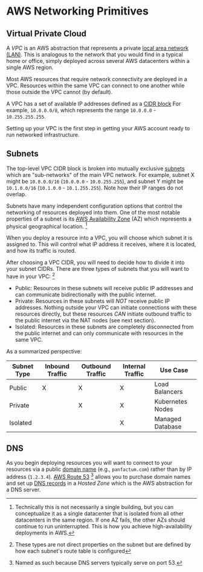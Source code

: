 # AWS Networking Primitives

## Virtual Private Cloud

A *VPC* is an AWS abstraction that represents a private [local area network (LAN)](https://en.wikipedia.org/wiki/Local_area_network).
This is analogous to the network that you would find in a typical home or office, simply deployed across several AWS datacenters
within a single AWS region.

Most AWS resources that require network connectivity are deployed in a VPC. Resources within the same VPC can connect to
one another while those outside the VPC cannot (by default).

A VPC has a set of available IP addresses defined as a [CIDR block](https://aws.amazon.com/what-is/cidr/) For example,
`10.0.0.0/8`, which represents the range `10.0.0.0` - `10.255.255.255`.

Setting up your VPC is the first step in getting your AWS account ready to run networked infrastructure.

## Subnets

The top-level VPC CIDR block is broken into mutually exclusive [subnets](https://en.wikipedia.org/wiki/Subnet) which are
"sub-networks" of the main VPC network. For example, subnet X might be `10.0.0.0/16` (`10.0.0.0` - `10.0.255.255`), and
subnet Y might be `10.1.0.0/16` (`10.1.0.0` - `10.1.255.255`). Note how their IP ranges do not overlap.

Subnets have many independent configuration options that control the networking of resources deployed into them.
One of the most notable properties of a subnet is its [AWS Availability Zone](https://docs.aws.amazon.com/AWSEC2/latest/UserGuide/using-regions-availability-zones.html#concepts-availability-zones)
(AZ) which represents a physical geographical location. [^1]

[^1]: Technically this is not necessarily a single building, but you can conceptualize it as a single datacenter that
    is isolated from all other datacenters in the same region. If one AZ fails, the other AZs should continue
    to run uninterrupted. This is how you achieve high-availability deployments in AWS.

When you deploy a resource into a VPC, you will choose which
subnet it is assigned to. This will control what IP address it receives, where it is located, and how its traffic
is routed.

After choosing a VPC CIDR, you will need to decide how to divide it into your subnet CIDRs.
There are three types of subnets that you will want to have in your VPC: [^3]

* Public: Resources in these subnets will receive public IP addresses and can communicate
  bidirectionally with the public internet.
* Private: Resources in these subnets will *NOT* receive public IP addresses. Nothing outside your VPC can
  initiate connections with these resources directly, but these resources *CAN* initiate outbound
  traffic to the public internet via the NAT nodes (see next section).
* Isolated: Resources in these subnets are completely disconnected from the public internet and can
  only communicate with resources in the same VPC.

As a summarized perspective:

| Subnet Type | Inbound Traffic | Outbound Traffic | Internal Traffic | Use Case         |
| ----------- | --------------- | ---------------- | ---------------- | ---------------- |
| Public      | X               | X                | X                | Load Balancers   |
| Private     |                 | X                | X                | Kubernetes Nodes |
| Isolated    |                 |                  | X                | Managed Database |

[^3]: These types are not direct properties on the subnet but are defined by how each subnet's route table is configured

## DNS

As you begin deploying resources you will want
to connect to your resources via a public [domain name](https://en.wikipedia.org/wiki/Domain_name)
(e.g., `panfactum.com`) rather than by IP address (`1.2.3.4`). [AWS Route 53](https://aws.amazon.com/route53/) [^4] allows you to purchase domain
names and set up [DNS records](https://www.cloudflare.com/learning/dns/dns-records/) in a *Hosted Zone* which is
the AWS abstraction for a DNS server.

[^4]: Named as such because DNS servers typically serve on port 53.
